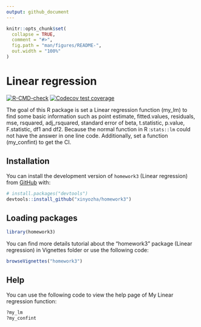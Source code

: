 ```yaml
---
output: github_document
---
```


<!-- README.md is generated from README.Rmd. Please edit that file -->

```r
knitr::opts_chunk$set(
  collapse = TRUE,
  comment = "#>",
  fig.path = "man/figures/README-",
  out.width = "100%"
)
```

# Linear regression

<!-- badges: start -->
[![R-CMD-check](https://github.com/xinyozha/homework3/actions/workflows/R-CMD-check.yaml/badge.svg)](https://github.com/xinyozha/homework3/actions/workflows/R-CMD-check.yaml)
[![Codecov test coverage](https://codecov.io/gh/xinyozha/homework3/branch/main/graph/badge.svg)](https://app.codecov.io/gh/xinyozha/homework3?branch=main)
<!-- badges: end -->

The goal of this R package is set a Linear regression function (my_lm) to find some basic information such as point estimate, fitted.values, residuals, mse, rsquared, adj_rsquared, standard error of beta, t.statistic, p.value, F.statistic, df1 and df2. Because the normal function in R :`stats::lm` could not have the answer in one line code. Additionally, set a function (my_confint) to get the CI.

## Installation

You can install the development version of  `homework3` (Linear regression) from [GitHub](https://github.com/) with:

``` r
# install.packages("devtools")
devtools::install_github("xinyozha/homework3")
```

## Loading packages

```r
library(homework3)
```

You can find more details tutorial about the "homework3" package (Linear regression) in Vignettes folder or use the following code:

```r
browseVignettes("homework3")
```

## Help
You can use the following code to view the help page of My Linear regression function:
```r
?my_lm
?my_confint
```



